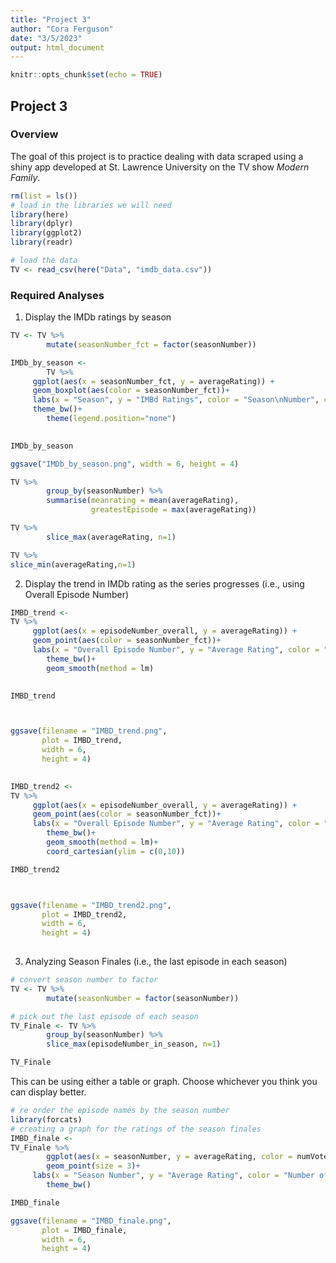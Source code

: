 ```yaml
---
title: "Project 3"
author: "Cora Ferguson"
date: "3/5/2023"
output: html_document
---
```


```r
knitr::opts_chunk$set(echo = TRUE)
```

## Project 3

### Overview
The goal of this project is to practice dealing with data scraped using a shiny app developed at St. Lawrence University on the TV show *Modern Family*.  

```r
rm(list = ls())
# load in the libraries we will need
library(here)
library(dplyr)
library(ggplot2)
library(readr)

# load the data
TV <- read_csv(here("Data", "imdb_data.csv"))

```
### Required Analyses

1. Display the IMDb ratings by season
```r
TV <- TV %>%
        mutate(seasonNumber_fct = factor(seasonNumber))

IMDb_by_season <- 
        TV %>%
     ggplot(aes(x = seasonNumber_fct, y = averageRating)) +
     geom_boxplot(aes(color = seasonNumber_fct))+
     labs(x = "Season", y = "IMBd Ratings", color = "Season\nNumber", caption = "Fig. 1: IMBd rating data for the episodes of Modern Family seperated by season.")+
     theme_bw()+
        theme(legend.position="none")
        

IMDb_by_season

ggsave("IMDb_by_season.png", width = 6, height = 4)
```
```r
TV %>%
        group_by(seasonNumber) %>%
        summarise(meanrating = mean(averageRating),
                  greatestEpisode = max(averageRating))

TV %>%
        slice_max(averageRating, n=1) 

TV %>%
slice_min(averageRating,n=1)
```


2. Display the trend in IMDb rating as the series progresses (i.e., using Overall Episode Number)
```r
IMBD_trend <-
TV %>%
     ggplot(aes(x = episodeNumber_overall, y = averageRating)) +
     geom_point(aes(color = seasonNumber_fct))+
     labs(x = "Overall Episode Number", y = "Average Rating", color = "Season\nNumber", caption = "Fig. 2: Average IMDb rating for each episode produced.")+
        theme_bw()+
        geom_smooth(method = lm)
        

IMBD_trend



ggsave(filename = "IMBD_trend.png", 
       plot = IMBD_trend,
       width = 6, 
       height = 4)
        
```
```r
IMBD_trend2 <-
TV %>%
     ggplot(aes(x = episodeNumber_overall, y = averageRating)) +
     geom_point(aes(color = seasonNumber_fct))+
     labs(x = "Overall Episode Number", y = "Average Rating", color = "Season\nNumber", caption = "Fig. 3: Average IMDb rating for each episode produced.")+
        theme_bw()+
        geom_smooth(method = lm)+
        coord_cartesian(ylim = c(0,10))

IMBD_trend2



ggsave(filename = "IMBD_trend2.png", 
       plot = IMBD_trend2,
       width = 6, 
       height = 4)
        
```

3. Analyzing Season Finales (i.e., the last episode in each season)
```r
# convert season number to factor
TV <- TV %>% 
        mutate(seasonNumber = factor(seasonNumber))

# pick out the last episode of each season
TV_Finale <- TV %>%
        group_by(seasonNumber) %>%
        slice_max(episodeNumber_in_season, n=1)

TV_Finale
```

This can be using either a table or graph. Choose whichever you think you can display better.
```r
# re order the episode names by the season number
library(forcats)
# creating a graph for the ratings of the season finales
IMBD_finale <-
TV_Finale %>%
        ggplot(aes(x = seasonNumber, y = averageRating, color = numVotes))+
        geom_point(size = 3)+
     labs(x = "Season Number", y = "Average Rating", color = "Number of Votes", caption = "Fig. 4: Average IMBd ratings for each season finale and the number of votes\nthey recieved.")+
        theme_bw()

IMBD_finale

ggsave(filename = "IMBD_finale.png", 
       plot = IMBD_finale,
       width = 6, 
       height = 4)
```

